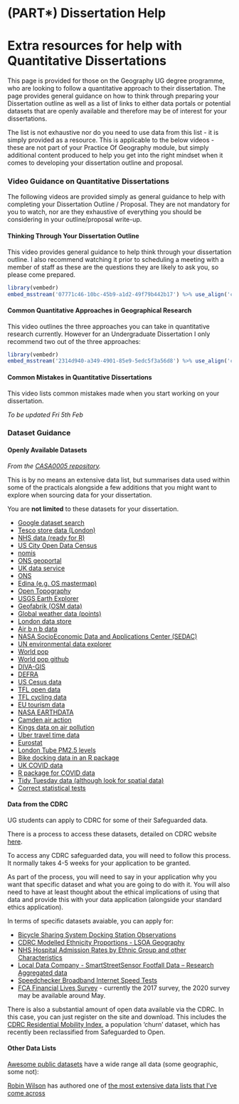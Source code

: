 # (PART\*) Dissertation Help {-}

# Extra resources for help with Quantitative Dissertations {-}

This page is provided for those on the Geography UG degree programme, who are looking to follow a quantitative approach to their dissertation. 
The page provides general guidance on how to think through preparing your Dissertation outline as well as a list of links to either data portals or potential datasets that are openly available and therefore may be of interest for your dissertations.

The list is not exhaustive nor do you need to use data from this list - it is simply provided as a resource. This is applicable to the below videos - these are not part of your Practice Of Geography module, but simply additional content produced to help you get into the right mindset when it comes to developing your dissertation outline and proposal.

### Video Guidance on Quantitative Dissertations {-}

The following videos are provided simply as general guidance to help with completing your Dissertation Outline / Proposal. They are not mandatory for you to watch, nor are they exhaustive of everything you should be considering in your outline/proposal write-up.

#### Thinking Through Your Dissertation Outline {-}

This video provides general guidance to help think through your dissertation outline. I also recommend watching it prior to scheduling a meeting with a member of staff as these are the questions they are likely to ask you, so please come prepared.

```r
library(vembedr)
embed_msstream('07771c46-10bc-45b9-a1d2-49f79b442b17') %>% use_align('center')
```

#### Common Quantitative Approaches in Geographical Research {-} 

This video outlines the three approaches you can take in quantitative research currently. However for an Undergraduate Dissertation I only recommend two out of the three approaches:

```r
library(vembedr)
embed_msstream('2314d940-a349-4901-85e9-5edc5f3a56d8') %>% use_align('center')
```

#### Common Mistakes in Quantitative Dissertations {-}

This video lists common mistakes made when you start working on your dissertation.

*To be updated Fri 5th Feb*

### Dataset Guidance {-}

#### Openly Available Datasets {-}

*From the [CASA0005 repository](https://andrewmaclachlan.github.io/CASA0005repo/assignment-resources-1.html#data-3).*

This is by no means an extensive data list, but summarises data used within some of the practicals alongside a few additions that you might want to explore when sourcing data for your dissertation. 

You are **not limited** to these datasets for your dissertation.

* [Google dataset search](https://datasetsearch.research.google.com/)
* [Tesco store data (London)](https://www.nature.com/articles/s41597-020-0397-7)
* [NHS data (ready for R)](https://nhs-r-community.github.io/NHSRdatasets/)
* [US City Open Data Census](http://us-cities.survey.okfn.org/)
* [nomis](https://www.nomisweb.co.uk/)
* [ONS geoportal](https://geoportal.statistics.gov.uk/)
* [UK data service](https://census.edina.ac.uk/)
* [ONS](https://www.ons.gov.uk/)
* [Edina (e.g. OS mastermap)](https://digimap.edina.ac.uk/)
* [Open Topography](https://opentopography.org/)
* [USGS Earth Explorer](https://earthexplorer.usgs.gov/)
* [Geofabrik (OSM data)](https://www.geofabrik.de/)
* [Global weather data (points)](https://rp5.ru/Weather_in_the_world)
* [London data store](https://data.london.gov.uk/)
* [Air b n b data](http://insideairbnb.com/get-the-data.html)
* [NASA SocioEconomic Data and Applications Center (SEDAC)](https://sedac.ciesin.columbia.edu/)
* [UN environmental data explorer](http://geodata.grid.unep.ch/)
* [World pop](https://www.worldpop.org/)
* [World pop github](https://github.com/wpgp)
* [DIVA-GIS](https://www.diva-gis.org/)
* [DEFRA](https://environment.data.gov.uk/)
* [US Cesus data](https://www.census.gov/data.html)
* [TFL open data](https://tfl.gov.uk/info-for/open-data-users/our-open-data?intcmp=3671#on-this-page-2)
* [TFL cycling data](https://cycling.data.tfl.gov.uk/)
* [EU tourism data](https://ec.europa.eu/eurostat/statistics-explained/index.php/Tourism_statistics)
* [NASA EARTHDATA](https://earthdata.nasa.gov/)
* [Camden air action](https://camdenairaction.wordpress.com/2017/02/20/schools-monitoring-project-spring-2017/)
* [Kings data on air pollution](https://www.londonair.org.uk/LondonAir/Default.aspx)
* [Uber travel time data](https://movement.uber.com/?lang=en-GB)
* [Eurostat](https://ec.europa.eu/eurostat)
* [London Tube PM2.5 levels](https://www.ft.com/content/6f381ad4-fef7-11e9-be59-e49b2a136b8d)
* [Bike docking data in an R package](https://docs.ropensci.org/bikedata/)
* [UK COVID data](https://coronavirus.data.gov.uk/)
* [R package for COVID data](https://github.com/RamiKrispin/coronavirus)
* [Tidy Tuesday data (although look for spatial data)](https://github.com/rfordatascience/tidytuesday)
* [Correct statistical tests](https://stats.idre.ucla.edu/other/mult-pkg/whatstat/)

#### Data from the CDRC {-}

UG students can apply to CDRC for some of their Safeguarded data. 

There is a process to access these datasets, detailed on CDRC website [here](https://data.cdrc.ac.uk/using-our-data-services). 

To access any CDRC safeguarded data, you will need to follow this process. It normally takes 4-5 weeks for your application to be granted.

As part of the process, you will need to say in your application why you want that specific dataset and what you are going to do with it. You will also need to have at least thought about the ethical implications of using that data and provide this with your data application (alongside your standard ethics application).
 
In terms of specific datasets avaiable, you can apply for:

* [Bicycle Sharing System Docking Station Observations](https://data.cdrc.ac.uk/dataset/bicycle-sharing-system-docking-station-observations)
* [CDRC Modelled Ethnicity Proportions - LSOA Geography]( https://data.cdrc.ac.uk/dataset/cdrc-modelled-ethnicity-proportions-lsoa-geography)
* [NHS Hospital Admission Rates by Ethnic Group and other Characteristics]( https://data.cdrc.ac.uk/dataset/nhs-hospital-admission-rates-ethnic-group-and-other-characteristics)
* [Local Data Company - SmartStreetSensor Footfall Data – Research Aggregated data](https://data.cdrc.ac.uk/dataset/local-data-company-smartstreetsensor-footfall-data-%E2%80%93-research-aggregated-data)
* [Speedchecker Broadband Internet Speed Tests](https://data.cdrc.ac.uk/dataset/speedchecker-broadband-internet-speed-tests)
* [FCA Financial Lives Survey](https://data.cdrc.ac.uk/dataset/fca-financial-lives-survey) - currently the 2017 survey, the 2020 survey may be available around May.
 
There is also a substantial amount of open data available via the CDRC. In this case, you can just register on the site and download. This includes the [CDRC Residential Mobility Index](https://data.cdrc.ac.uk/dataset/cdrc-residential-mobility-index), a population ‘churn’ dataset, which has recently been reclassified from Safeguarded to Open. 

#### Other Data Lists {-}

[Awesome public datasets](https://github.com/awesomedata/awesome-public-datasets) have a wide range all data (some geographic, some not): 

[Robin Wilson](https://twitter.com/sciremotesense) has authored one of [the most extensive data lists that I've come across](https://freegisdata.rtwilson.com/)

